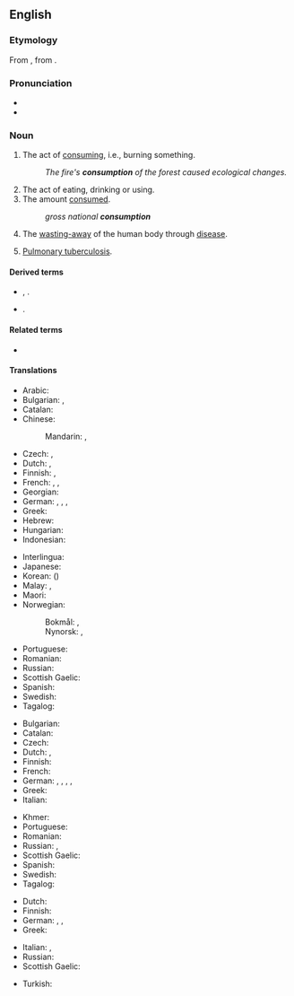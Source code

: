 ==English==
{{wikipedia}}

===Etymology===
From {{etyl|fro|en}} {{m|fro|consumpcion}}, from {{etyl|la|en}} {{m|la|consumptio}}.

===Pronunciation===
* {{IPA|/kənˈsʌmp.ʃən/|lang=en}}
* {{audio|en-us-consumption.ogg|Audio (US)|lang=en}}

===Noun===
{{en-noun|-}}

# The act of [[consume|consuming]], i.e., burning something.
#: ''The fire's '''consumption''' of the forest caused ecological changes.''
# The act of eating, drinking or using.
# The amount [[consume|consumed]].
#: ''gross national '''consumption'''''
# {{lb|en|pathology}} The [[waste away|wasting-away]] of the human body through [[disease]].
# {{senseid|en|TB}}{{lb|en|pathology|dated}} [[pulmonary tuberculosis|Pulmonary tuberculosis]].

====Derived terms====
* {{l|en|autoconsumption}}, {{l|en|self-consumption}}.
* {{l|en|conspicuous consumption}}.

====Related terms====
* {{l|en|consumer}}

====Translations====
{{trans-top|the act of consuming something}}
* Arabic: {{t|ar|اِسْتِهْلَاك|m}}
* Bulgarian: {{t+|bg|консумиране|f}}, {{t+|bg|изразходване|n}}
* Catalan: {{t|ca|consum|m}}
* Chinese:
*: Mandarin: {{t+|cmn|消費|sc=Hani}}, {{t+|cmn|消费|tr=xiāofèi|sc=Hani}}
* Czech: {{t|cs|spotřeba|f}}, {{t|cs|zničení|n}}
* Dutch: {{t+|nl|consumptie|f}}, {{t+|nl|verbruik|n}}
* Finnish: {{t+|fi|kuluttaminen}}, {{t+|fi|kulutus}}
* French: {{t+|fr|consommation}}, {{t+|fr|consommer|m}}, {{t+|fr|consumer|m}}
* Georgian: {{t|ka|მოხმარება|sc=Geor}}
* German: {{t+|de|Konsum|m}}, {{t+|de|Verzehr|m}}, {{t+|de|Verbrauch|m}}, {{t+|de|Aufnahme|f}}
* Greek: {{t+|el|κατανάλωση|f|sc=Grek}}
* Hebrew: {{t+|he|צריכה|tr=tzrikha|f}} {{qualifier|act of consuming goods}}
* Hungarian: {{t+|hu|fogyasztás}}
* Indonesian: {{t+|id|konsumsi}}
{{trans-mid}}
* Interlingua: {{t|ia|consumo}}
* Japanese: {{t+|ja|消費|tr=しょうひ, shōhi}}
* Korean: {{t+|ko|소비|sc=Kore}} ({{t+|ko|消費|sc=Kore}})
* Malay: {{t|ms|penggunaan}}, {{t|ms|konsumsi}}
* Maori: {{t|mi|whakahemonga}}
* Norwegian:
*: Bokmål: {{t|nb|forbruk|n}}, {{t|nb|konsum|n}}
*: Nynorsk: {{t|nn|forbruk|n}}, {{t|nn|konsum|n}}
* Portuguese: {{t+|pt|consumo|m}}
* Romanian: {{t+|ro|consum|n}}
* Russian: {{t+|ru|потребле́ние|n}}
* Scottish Gaelic: {{t|gd|caitheamh|f}}
* Spanish: {{t+|es|consumo|m}}
* Swedish: {{t+|sv|konsumtion|c}}
* Tagalog: {{t|tl|pananaid}}
{{trans-bottom}}

{{trans-top|the amount consumed}}
* Bulgarian: {{t+|bg|консумация|f}}
* Catalan: {{t|ca|consum|m}}
* Czech: {{t|cs|spotřeba|f}}
* Dutch: {{t+|nl|consumptie|f}}, {{t+|nl|verbruik|n}}
* Finnish: {{t+|fi|kulutus}}
* French: {{t+|fr|consommation|f}}
* German: {{t+|de|Verbrauch|m}}, {{t|de|Verbrauchswert|m}}, {{t+|de|Verzehr|m}}, {{t+|de|Konsum|m}}, {{t+|de|Bedarf|f}}
* Greek: {{t+|el|κατανάλωση|f|sc=Grek}}
* Italian: {{t+|it|consumo|m}}
{{trans-mid}}
* Khmer: {{t|km|បម្រើបម្រាស់|tr=bom rer bom ras|sc=Khmr}}
* Portuguese: {{t+|pt|consumo|m}}
* Romanian: {{t+|ro|consum|n}}
* Russian: {{t+|ru|потребле́ние|n}}, {{t+|ru|расхо́д|m}}
* Scottish Gaelic: {{t|gd|caitheamh|f}}
* Spanish: {{t+|es|consumo|m}}
* Swedish: {{t+|sv|konsumtion|c}}
* Tagalog: {{t|tl|pananaid}}
{{trans-bottom}}

{{trans-top|wasting-away of the human body through disease}}
* Dutch: {{t+|nl|wegteren|n}}
* Finnish: {{t|fi|riutuminen}}
* German: {{t+|de|Auszehrung|f}}, {{t+|de|Konsumption|f}}, {{t|de|Konsumtion|f}}
* Greek: {{t+|el|φθίση|f|sc=Grek}}
{{trans-mid}}
* Italian: {{t+|it|consunzione|f}}, {{t|it|deperimento|m}}
* Russian: {{t+|ru|истоще́ние|n}}
* Scottish Gaelic: {{t|gd|caitheamh|f}}
{{trans-bottom}}

{{trans-see|pulmonary tuberculosis}}

{{checktrans-top}}
* Turkish: {{t-check|tr|yoğaltım}}
{{trans-mid}}
{{trans-bottom}}